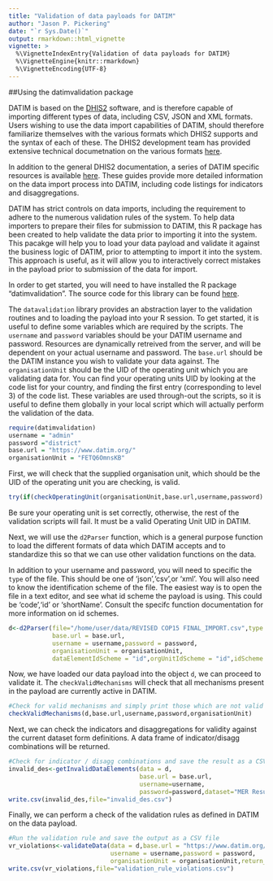 ```yaml
---
title: "Validation of data payloads for DATIM"
author: "Jason P. Pickering"
date: "`r Sys.Date()`"
output: rmarkdown::html_vignette
vignette: >
  %\VignetteIndexEntry{Validation of data payloads for DATIM}
  %\VignetteEngine{knitr::rmarkdown}
  %\VignetteEncoding{UTF-8}
---
```



##Using the datimvalidation package

DATIM is based on the [DHIS2](https://dhis2.org/) software, and is therefore capable of importing different types of data, including
CSV, JSON and XML formats. Users wishing to use the data import capabilities of DATIM, should therefore familiarize themselves with 
the various formats which DHIS2 supports and the syntax of each of these. The DHIS2 development team has provided extensive technical
documetnation on the various formats [here](https://www.dhis2.org/doc/snapshot/en/developer/html/ch01s11.html). 

In addition to the general DHIS2 documentation, a series of DATIM specific resources is available [here](https://datim.zendesk.com/hc/en-us/sections/200413199-Data-Import-and-Exchange). These guides provide more detailed information on the data import process into DATIM, including
code listings for indicators and disaggregations. 

DATIM has strict controls on data imports, including the requirement to adhere to the numerous validation rules of the system. To help
data importers to prepare their files for submission to DATIM, this R package has been created to help validate the data prior to importing
it into the system. This pacakge will help you to load your data payload and validate it against the business logic of DATIM, prior to 
attempting to import it into the system. This approach is useful, as it will allow you to interactively correct mistakes in the payload
prior to submission of the data for import. 

In order to get started, you will need to have installed the R package "datimvalidation". The source code for this library can be found [here](https://github.com/jason-p-pickering/datim-validation). 

The `datavalidation` library provides an abstraction layer to the validation routines and to loading the payload into your R session. To get started, 
it is useful to define some variables which are required by the scripts. The `username` and `password` variables should be your DATIM username and password. 
Resources are dynamically retreived from the server, and will be dependent on your actual username and password. The `base.url` should be the DATIM
instance you wish to validate your data against. The `organisationUnit` should be the UID of the operating unit which you are validating data for. 
You can find your operating units UID by looking at the code list for your country, and finding the first entry (corresponding to level 3) of the code list. These variables are used through-out the scripts, so it is useful to define them globally in your local script which will actually perform the validation of the data. 


```r
require(datimvalidation)
username = "admin"
password ="district"
base.url = "https://www.datim.org/"
organisationUnit = "FETQ6OmnsKB"
```

First, we will check that the supplied organisation unit, which should be the UID of the operating unit you are checking, is valid.

```r
try(if(checkOperatingUnit(organisationUnit,base.url,username,password) == FALSE)) stop("Not a valid operating unit"))
```

Be sure your operating unit is set correctly, otherwise, the rest of the validation scripts will fail. It must be a valid Operating Unit UID in DATIM.

Next, we will use the `d2Parser` function, which is a general purpose function to load the different formats of data which 
DATIM accepts and to standardize this so that we can use other validation functions on the data. 

In addition to your username and password, you will need to specific the `type` of the file. This should be one of 'json','csv',or 'xml'. 
You will also need to know the identification scheme of the file. The easiest way is to open the file in a text editor, and see what id scheme
the payload is using. This could be 'code','id' or 'shortName'. Consult the specifc function documentation for more information on id schemes.

```r
d<-d2Parser(file="/home/user/data/REVISED COP15 FINAL_IMPORT.csv",type = "csv",
            base.url = base.url,
            username = username,password = password,
            organisationUnit = organisationUnit,
            dataElementIdScheme = "id",orgUnitIdScheme = "id",idScheme = "id"  )
```

Now, we have loaded our data payload into the object `d`, we can proceed to validate it. The `checkValidMechanisms` will check that all mechanisms present in the payload are currently active in DATIM. 

```r
#Check for valid mechanisms and simply print those which are not valid
checkValidMechanisms(d,base.url,username,password,organisationUnit)
```


Next, we can check the indicators and disaggregations for validity against the current dataset form definitions. A data frame of indicator/disagg combinations will be returned.


```r
#Check for indicator / disagg combinations and save the result as a CSV file
invalid_des<-getInvalidDataElements(data = d,
                                    base.url = base.url,
                                    username=username,
                                    password=password,dataset="MER Results")
write.csv(invalid_des,file="invalid_des.csv")
```

Finally, we can perform a check of the validation rules as defined in DATIM on the data payload.

```r
#Run the validation rule and save the output as a CSV file
vr_violations<-validateData(data = d,base.url = "https://www.datim.org/",
                            username = username,password = password,
                            organisationUnit = organisationUnit,return_violations_only = TRUE)
write.csv(vr_violations,file="validation_rule_violations.csv")
```
